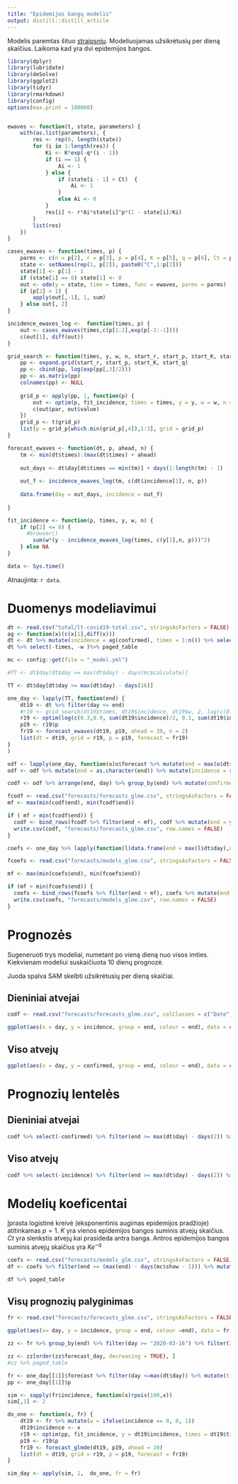 ```yaml
---
title: "Epidemijos bangų modelis"
output: distill::distill_article
---
```

Modelis paremtas šituo [straipsniu](https://bmcmedicine.biomedcentral.com/articles/10.1186/s12916-019-1406-6).  Modeliuojamas užsikrėtusių per dieną skaičius. Laikoma kad yra dvi epidemijos bangos.


```r
library(dplyr)
library(lubridate)
library(deSolve)
library(ggplot2)
library(tidyr)
library(rmarkdown)
library(config)
options(max.print = 100000)


ewaves <- function(t, state, parameters) {
    with(as.list(parameters), {
        res <- rep(0, length(state))
        for (i in 1:length(res)) {
            Ki <- K*exp(-q*(i - 1))
            if (i == 1) {
                Ai <- 1
            } else {
                if (state[i - 1] > Ct)  {
                    Ai <- 1
                }
                else Ai <- 0
            }
            res[i] <- r*Ai*state[i]^p*(1 - state[i]/Ki)
        }
        list(res)
    })
}

cases_ewaves <- function(times, p) {
    parms <- c(n = p[2], r = p[3], p = p[4], K = p[5], q = p[6], Ct = p[7])
    state <- setNames(rep(1, p[2]), paste0("C",1:p[2]))
    state[1] <- p[1] - 1
    if (state[1] == 0) state[1] <- 0
    out <- ode(y = state, time = times, func = ewaves, parms = parms)
    if (p[2] > 1) {
        apply(out[,-1], 1, sum)
    } else out[, 2]
}

incidence_ewaves_log <-  function(times, p) {
    out <- cases_ewaves(times,c(p[1:2],exp(p[-2:-1])))
    c(out[1], diff(out))
}

grid_search <- function(times, y, w, n, start_r, start_p, start_K, start_q) {
    pp <- expand.grid(start_r, start_p, start_K, start_q) 
    pp <- cbind(pp, log(exp(pp[,3]/2)))
    pp <- as.matrix(pp)
    colnames(pp) <- NULL
  
    grid_p <- apply(pp, 1, function(p) {
        out <- optim(p, fit_incidence, times = times, y = y, w = w, n = n)
        c(out$par, out$value)
    }) 
    grid_p <- t(grid_p)
    list(p = grid_p[which.min(grid_p[,4]),1:3], grid = grid_p)
}

forecast_ewaves <- function(dt, p, ahead, n) {
    tm <- min(dt$times):(max(dt$times) + ahead)
   
    out_days <- dt$day[dt$times == min(tm)] + days(1:length(tm) - 1)
  
    out_f <- incidence_ewaves_log(tm, c(dt$incidence[1], n, p))
    
    data.frame(day = out_days, incidence = out_f)
    
}

fit_incidence <- function(p, times, y, w, n) {
    if (p[2] <= 0) {
      #browser()
        sum(w*(y - incidence_ewaves_log(times, c(y[1],n, p)))^2)
    } else NA
}
```

```r
data <- Sys.time()
```

Atnaujinta: `r data`. 


# Duomenys modeliavimui

```r
dt <- read.csv("total/lt-covid19-total.csv", stringsAsFactors = FALSE)
ag <- function(x)(c(x[1],diff(x)))
dt <- dt %>% mutate(incidence = ag(confirmed), times = 1:n()) %>% select(day, confirmed, incidence, times) %>% mutate(day = ymd(day), w = ifelse(incidence == 0, 0, 1)) %>% filter(day >= "2020-03-11") 
dt %>% select(-times, -w )%>% paged_table
```

```r

mc <- config::get(file = "_model.yml")

#TT <- dt$day[dt$day >= max(dt$day) - days(mc$calculate)]

TT <- dt$day[dt$day >= max(dt$day) - days(16)]

one_day <- lapply(TT, function(end) { 
    dt19 <- dt %>% filter(day <= end)
    #r19 <- grid_search(dt19$times, dt19$incidence, dt19$w, 2, log(c(0.3)), log((0.9)), log(c(sum(dt19$incidence), 3e6*0.01)), log(c(0.01, 0.1)))
    r19 <- optim(log(c(0.3,0.9, sum(dt19$incidence)/2, 0.1, sum(dt19$incidence)/2)), fit_incidence, times = dt19$times, y = dt19$incidence, w = dt19$w, n = 2)
    p19 <- r19$p
    fr19 <- forecast_ewaves(dt19, p19, ahead = 30, n = 2) 
    list(dt = dt19, grid = r19, p = p19, forecast = fr19)
}
)

```

```r

odf <- lapply(one_day, function(o)o$forecast %>% mutate(end = max(o$dt$day))) %>% bind_rows
odf <- odf %>% mutate(end = as.character(end)) %>% mutate(incidence = round(incidence))

codf <- odf %>% arrange(end, day) %>% group_by(end) %>% mutate(confirmed = cumsum(incidence) + 1) %>% ungroup %>% select(day, end, incidence, confirmed)

fcodf <- read.csv("forecasts/forecasts_glme.csv", stringsAsFactors = FALSE) %>% mutate(day = ymd(day), end = ymd(end))
mf <- max(min(codf$end), min(fcodf$end))

if ( mf > min(fcodf$end)) {
  codf <- bind_rows(fcodf %>% filter(end < mf), codf %>% mutate(end = ymd(end)))
  write.csv(codf, "forecasts/forecasts_glme.csv", row.names = FALSE)
} 

coefs <- one_day %>% lapply(function(l)data.frame(end = max(l$dt$day),n = 2,  r = exp(l$p[1]), p = exp(l$p[2]), K = exp(l$p[3]), q = exp(l$p[4]), Ct = exp(l$p[5]))) %>% bind_rows()

fcoefs <- read.csv("forecasts/models_glme.csv", stringsAsFactors = FALSE) %>% mutate(end = ymd(end))

mf <- max(min(coefs$end), min(fcoefs$end))

if (mf > min(fcoefs$end)) {
  coefs <- bind_rows(fcoefs %>% filter(end < mf), coefs %>% mutate(end = ymd(end)))
  write.csv(coefs, "forecasts/models_glme.csv", row.names = FALSE)
}
```


# Prognozės
Sugeneruoti trys modeliai, numetant po vieną dieną nuo visos imties. Kiekvienam modeliui suskaičiuota 10 dienų prognozė.

Juoda spalva SAM skelbti užsikrėtusių per dieną skaičiai.

## Dieniniai atvejai

```r
codf <- read.csv("forecasts/forecasts_glme.csv", colClasses = c("Date","character","integer","integer"), stringsAsFactors = FALSE)

ggplot(aes(x = day, y = incidence, group = end, colour = end), data = codf %>%  filter(end >= max(dt$day) - days(mc$show - 1), day <= max(dt$day) + days(5))) + geom_line() + geom_point(aes(x = day,  y = incidence, group = NULL), colour = "black", data = dt)

```

## Viso atvejų

```r
ggplot(aes(x = day, y = confirmed, group = end, colour = end), data = codf %>%  filter(end >= max(dt$day) - days(mc$show - 1), day <= max(dt$day) + days(5))) + geom_line() + geom_point(aes(x = day,  y = confirmed, group = NULL), colour = "black", data = dt)

```

# Prognozių lentelės

## Dieniniai atvejai

```r
codf %>% select(-confirmed) %>% filter(end >= max(dt$day) - days(2)) %>%  spread(end, incidence) %>% left_join(dt %>% select(day, historic = incidence), by = "day") %>% paged_table
```

## Viso atvejų

```r
codf %>% select(-incidence) %>% filter(end >= max(dt$day) - days(2)) %>%  spread(end, confirmed) %>% left_join(dt %>% select(day, historic = confirmed), by = "day") %>% paged_table
```

# Modelių koeficentai 

Įprasta logistinė kreivė (eksponentinis augimas epidemijos pradžioje) atitinkamas $p = 1$. $K$ yra vienos epidemijos bangos suminis atvejų skaičius. $Ct$ yra slenkstis atvejų kai prasideda antra banga. Antros epidemijos bangos suminis atvejų skaičius yra $Ke^{-q}$

```r
coefs <- read.csv("forecasts/models_glm.csv", stringsAsFactors = FALSE) %>% mutate(end = ymd(end))
df <- coefs %>% filter(end >= (max(end) - days(mc$show - 1))) %>% mutate(r = round(r, 2), p = round(p, 2), K = round(K), q = round(q, 2), Ct = round(Ct))

df %>% paged_table
```


## Visų prognozių palyginimas

```r
fr <- read.csv("forecasts/forecasts_glme.csv", stringsAsFactors = FALSE) %>% mutate(end = ymd(end), day = ymd(day)) 

ggplot(aes(x= day, y = incidence, group = end, colour =end), data = fr %>% filter(end >="2020-03-27")) + geom_line() +geom_point(aes(x = day,  y = incidence, group = NULL), colour = "black", data = dt)
```



```r
zz <- fr %>% group_by(end) %>% filter(day >= "2020-03-16") %>% filter(incidence == min(incidence)) %>% arrange(day) %>% slice(1) %>% select(forecast_day = end, epidemic_end = day,  incidence, confirmed)

zz <- zz[order(zz$forecast_day, decreasing = TRUE), ]
#zz %>% paged_table
```


```r

fr <- one_day[[1]]$forecast %>% filter(day <=max(dt$day)) %>% mutate(times = 12+1:n())
pp <- one_day[[1]]$p

sim <- sapply(fr$incidence, function(x)rpois(100,x))
sim[,1] <- 2

do_one <- function(x, fr) { 
    dt19 <- fr %>% mutate(w = ifelse(incidence == 0, 0, 1))
    dt19$incidence <- x
    r19 <- optim(pp, fit_incidence, y = dt19$incidence, times = dt19$times, w = dt19$w)
    p19 <- r19$p
    fr19 <- forecast_glmde(dt19, p19, ahead = 20) 
    list(dt = dt19, grid = r19, p = p19, forecast = fr19)
}

sim_day <- apply(sim, 1,  do_one, fr = fr)

```
